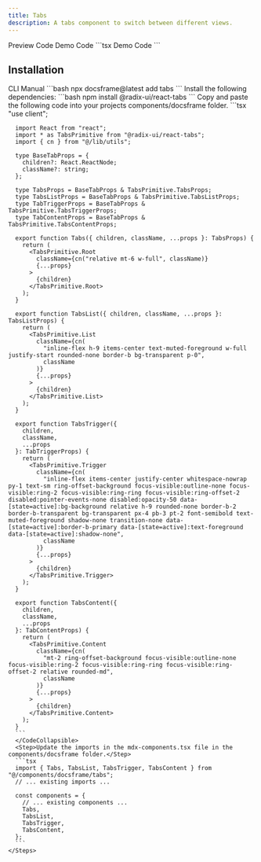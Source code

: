 ```yaml
---
title: Tabs
description: A tabs component to switch between different views.
---
```


<Tabs defaultValue="preview">
  <TabsList>
    <TabsTrigger value="preview">Preview</TabsTrigger>
    <TabsTrigger value="code">Code</TabsTrigger>
  </TabsList>
  <TabsContent value="preview">
    <ComponentPreview demo>
        <Tabs defaultValue="demo">
        <TabsList>
            <TabsTrigger value="demo">Demo</TabsTrigger>
            <TabsTrigger value="code">Code</TabsTrigger>
        </TabsList>
        <TabsContent value="demo"></TabsContent>
        <TabsContent value="code"></TabsContent>
        </Tabs>
    </ComponentPreview>

  </TabsContent>
  <TabsContent value="code">
    ```tsx
    <Tabs defaultValue="demo">
        <TabsList>
            <TabsTrigger value="demo">Demo</TabsTrigger>
            <TabsTrigger value="code">Code</TabsTrigger>
        </TabsList>
        <TabsContent value="demo"></TabsContent>
        <TabsContent value="code"></TabsContent>
    </Tabs>
    ```
  </TabsContent>
</Tabs>

## Installation

<Tabs defaultValue="cli">
  <TabsList>
    <TabsTrigger value="cli">CLI</TabsTrigger>
    <TabsTrigger value="manual">Manual</TabsTrigger>
  </TabsList>
  <TabsContent value="cli">
    ```bash
    npx docsframe@latest add tabs
    ```
  </TabsContent>
  <TabsContent value="manual">
    <Steps>
      <Step>Install the following dependencies:</Step>
      ```bash
      npm install @radix-ui/react-tabs
      ```
      <Step>Copy and paste the following code into your projects components/docsframe folder.</Step>
      <CodeCollapsible>
      ```tsx
      "use client";

      import React from "react";
      import * as TabsPrimitive from "@radix-ui/react-tabs";
      import { cn } from "@/lib/utils";

      type BaseTabProps = {
        children?: React.ReactNode;
        className?: string;
      };

      type TabsProps = BaseTabProps & TabsPrimitive.TabsProps;
      type TabsListProps = BaseTabProps & TabsPrimitive.TabsListProps;
      type TabTriggerProps = BaseTabProps & TabsPrimitive.TabsTriggerProps;
      type TabContentProps = BaseTabProps & TabsPrimitive.TabsContentProps;

      export function Tabs({ children, className, ...props }: TabsProps) {
        return (
          <TabsPrimitive.Root
            className={cn("relative mt-6 w-full", className)}
            {...props}
          >
            {children}
          </TabsPrimitive.Root>
        );
      }

      export function TabsList({ children, className, ...props }: TabsListProps) {
        return (
          <TabsPrimitive.List
            className={cn(
              "inline-flex h-9 items-center text-muted-foreground w-full justify-start rounded-none border-b bg-transparent p-0",
              className
            )}
            {...props}
          >
            {children}
          </TabsPrimitive.List>
        );
      }

      export function TabsTrigger({
        children,
        className,
        ...props
      }: TabTriggerProps) {
        return (
          <TabsPrimitive.Trigger
            className={cn(
              "inline-flex items-center justify-center whitespace-nowrap py-1 text-sm ring-offset-background focus-visible:outline-none focus-visible:ring-2 focus-visible:ring-ring focus-visible:ring-offset-2 disabled:pointer-events-none disabled:opacity-50 data-[state=active]:bg-background relative h-9 rounded-none border-b-2 border-b-transparent bg-transparent px-4 pb-3 pt-2 font-semibold text-muted-foreground shadow-none transition-none data-[state=active]:border-b-primary data-[state=active]:text-foreground data-[state=active]:shadow-none",
              className
            )}
            {...props}
          >
            {children}
          </TabsPrimitive.Trigger>
        );
      }

      export function TabsContent({
        children,
        className,
        ...props
      }: TabContentProps) {
        return (
          <TabsPrimitive.Content
            className={cn(
              "mt-2 ring-offset-background focus-visible:outline-none focus-visible:ring-2 focus-visible:ring-ring focus-visible:ring-offset-2 relative rounded-md",
              className
            )}
            {...props}
          >
            {children}
          </TabsPrimitive.Content>
        );
      }
      ```
      </CodeCollapsible>
      <Step>Update the imports in the mdx-components.tsx file in the components/docsframe folder.</Step>
      ```tsx
      import { Tabs, TabsList, TabsTrigger, TabsContent } from "@/components/docsframe/tabs";
      // ... existing imports ...

      const components = {
        // ... existing components ...
        Tabs,
        TabsList,
        TabsTrigger,
        TabsContent,
      };
      ```
    </Steps>
  </TabsContent>
</Tabs>